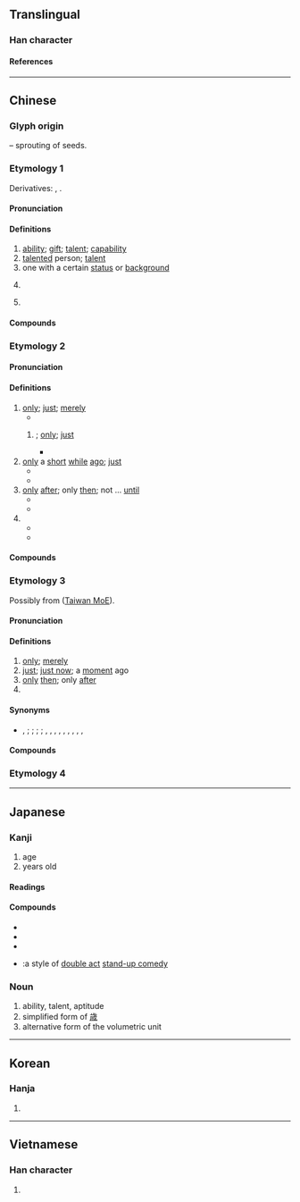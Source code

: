{{also|扌|オ|孑}}
{{character info/new}}
==Translingual==
{{stroke order|type=animate}}

===Han character===
{{Han char|rn=64|rad=手|as=00|sn=3|var=2|four=40200|canj=DH|ids=⿹𬺰丿(GHTV),⿻𬺰丿(JK)}}

====References====
{{Han ref|kx=0416.300|dkj=11769|dj=0763.010|hdz=31824.020|uh=624D}}

----

==Chinese==

===Glyph origin===
{{Han etym}}
{{liushu|p}} – sprouting of seeds.

===Etymology 1===
{{zh-forms}}

Derivatives: {{och-l|材|material; timber}}, {{och-l|財|riches; property; money}}.

====Pronunciation====
{{zh-pron
|m=cái
|c=coi4
|h=pfs=chhòi
|md=cài/chài/còi
|md_note=cài - vernacular; chài - literary ({{zh-l|*奴才}}); còi - vernacular ({{zh-l|*秀才}})
|mn=châi/tw:chhâi
|mn_note=châi - vernacular; chhâi - literary (classifier)
|mn-t=cai5/zai5
|mn-t_note=zai5 - used in {{zh-l|*秀才}}
|w=3ze
|mc=1
|oc=1,1
|ma=y
|cat=n
}}

====Definitions====
{{zh-hanzi}}

# [[ability]]; [[gift]]; [[talent]]; [[capability]]
# [[talent]]ed person; [[talent]]
# one with a certain [[status]] or [[background]]
# {{lb|zh|Min Nan}} {{zh-alt-form|*材|[[classifier]] for [[volume]] (of [[wood]]) and [[area]] (of [[paper]], [[glass]], [[stone]], [[curtain]], etc.)}}
# {{surname|lang=zh}}

====Compounds====
{{zh-der|一展長才|一表人才|七步之才|七步奇才|三才|三才圖會|下才|不成才|不才|不良才|中才|乾奴才|人才|人才出眾|人才外流|人才庫|人才濟濟|人才輩出|人才難得|人盡其才|仙才|作育英才|佳人才子|偏才|傲世輕才|內才|全才|八斗之才|八斗才|公才公望|六才子書|冠世之才|凡才|出倫之才|力薄才疏|匡濟之才|博學多才|取才|口才|口才辨給|可憎才|吃敲才|命世之才|命世才|善才|善才童子|喬才|四才子|外才|多事逞才|多才|多才多藝|大才|大才槃槃|天才|天才兒童|天才教育|天才橫溢|天縱之才|奇才|奇才異能|女秀才|女貌郎才|奴才|妙才|學優才贍|學淺才疏|學疏才淺|將才|將遇良才|專才|專業人才|少年才俊|尺二秀才|屈才|展才|幹才|庸才|廩膳秀才|徵才|德才兼備|德薄才疏|志大才疏|志大才短|志廣才疏|恃才傲物|恃才矜己|恃才自專|意廣才疏|愛才|愛才好士|愛才如命|愛才若渴|憐才|懷才不遇|懷才抱德|才人|才俊|才儲八斗|才具|才兼文武|才分|才力|才勇兼優|才名|才器|才士|才大難用|才女|才如史遷|才始|才媛|才子|才子佳人|才子書|才學|才學兼優|才守|才幹|才廣妨身|才微智淺|才德兼備|才思|才思敏捷|才怪|才悟|才情|才料|才智|才望|才氣|才氣無雙|才為世出|才略|才當曹斗|才疏學淺|才疏德薄|才疏志大|才疏意廣|才疏計拙|才短氣粗|才秀人微|才筆|才緒|才能|才能幹濟|才色|才華|才蔽識淺|才藝|才藝班|才藻|才語|才調|才識|才貌|才貌雙全|才貫二酉|才賦|才路|才輕德薄|才過子建|才過屈宋|才難|才非玉潤|才高八斗|才高意廣|才高氣傲|才高行厚|才高行潔|捷才|掃眉才子|揚己露才|撥亂之才|文才|文武全才|斗筲之才|曠世奇才|曠世逸才|有才|有才無命|未易才|朽木之才|槃才|槃槃大才|歪才|歷練之才|殺才|求才|求才若渴|江淹才盡|江郎才盡|沿才授職|洛陽才子|滿腹才學|潑才|濟世之才|片善小才|特殊才能|狗才|玉尺量才|王佐之才|瑣才|甄才品能|畎畝下才|異才|當世才度|痛失英才|白鶴秀才|百里之才|真才實學|矜才使氣|矜能負才|碌碌庸才|秀才|秀才人情|秀才造反|絕才|經世之才|經國之才|經濟之才|美才|聰明才智|育才|英才|英才俊偉|茂才|茂才異等|菲才寡學|蓋世之才|蓋世雄才|行短才喬|行短才高|詠雪之才|誇才賣智|謊敲才|謏才|識多才廣|識才尊賢|負才|負才任氣|負才使氣|賢才|賤才|超世之才|趫才|軟人才|輇才|辯才|辯才無礙|通人達才|通才|通才教育|通才練識|逸才|逸群之才|過人才略|適才|遺才|郎才女姿|郎才女貌|野無遺才|量才錄用|長才|隨才器使|雄才大略|需才孔亟|露才揚己|霸才|非才|風流才子|飽學秀才|驚才絕豔|高才|高才卓識|高才博學|高才大學|高才大德|高才捷足|高才生|高才碩學|高才絕學|高才遠識|鬼才}}

===Etymology 2===
{{zh-forms|t2=纔}}

====Pronunciation====
{{zh-pron
|m=cái
|dg=цэ1
|c=coi4
|h=pfs=
|md=chăi/chài
|md_note=chăi - vernacular; chài - literary
|mn=
|w=3ze
|mc=1+2
|oc=n,1+2
|cat=adv
}}

====Definitions====
{{zh-hanzi}}

# [[only]]; [[just]]; [[merely]]
#* {{zh-x|教室 裡 才 五 個 人。|There are only five people in the classroom.}}
## {{n-g|Used in the {{lang|zh|才……就……}} structure}}; [[only]]; [[just]]
##* {{zh-x|才 五 點鐘 他 就 起床 了。|It's only five o'clock, yet he has already got up.}}
# [[only]] a [[short]] [[while]] [[ago]]; [[just]]
#* {{zh-syn|剛}}
#* {{zh-x|我 才 來，錯過 什麼 了 嗎？|I just arrived. What did I miss?}}
# [[only]] [[after]]; only [[then]]; not ... [[until]]
#* {{zh-x|她 鎖 上 所有 的 窗戶 才 去 睡覺。|She went to sleep only after locking all the windows.}}
#* {{zh-x|你 怎麼 現在 才 到。我 等 了 一 個 多 小時 了。|Why didn't you come until now? I've been waiting for more than an hour.}}
# {{n-g|Used to emphasize that something is/is not.}}
#* {{zh-x|我 才 是 ^張.^三。|I'm Zhang San (not that some else is Zhang San).}}
#* {{zh-x|我 才 沒有 騙人。|I'm not lying.}}

====Compounds====
{{zh-der|fold=1|卻才|恰才|剛才|方才|才此|才子|才可|才則|才剛}}

===Etymology 3===
{{zh-forms|alt=乍-Min Dong,則,即}}
Possibly from {{zh-l|*正|just}} ([http://twblg.dict.edu.tw/holodict_new/iongji/pdf/annesia468pdf.pdf Taiwan MoE]).

====Pronunciation====
{{zh-pron
|md=ciáh
|mn=chiah
|cat=adv
}}

====Definitions====
{{zh-hanzi}} {{tlb|zh|Min}}

# [[only]]; [[merely]]
#  [[just]]; [[just now]]; a [[moment]] ago
# [[only]] [[then]]; only [[after]]
# {{n-g|Used to emphasize that something is/is not.}}

====Synonyms====
* {{sense|just now}} {{zh-l|剛才}}, {{zh-l|剛剛}}; {{q|Cantonese|Hakka|Teochew}} {{zh-l|啱啱}}; {{q|Cantonese|Hakka|Min Nan}} {{zh-l|頭先}}; {{q|Cantonese}} {{zh-l|啱先}}; {{q|Min Nan}} {{zh-l|拄}}, {{zh-l|拄仔}}, {{zh-l|拄拄}}, {{zh-l|拄拄仔}}, {{zh-l|拄才}}, {{zh-l|拄仔才}}, {{zh-l|頭拄仔}}, {{zh-l|頭站仔}}, {{zh-l|盡拄仔}}, {{zh-l|站仔}}

====Compounds====
{{zh-der|fold=1|毋才|才會|才是|拄才|才好|愛拚才會贏|會跋才會大|嫌貨才是買貨人|時到時擔當，無米才煮番薯湯|雙手抱孩兒，才知爸母時|十二月食菜頭，六月才轉嗽|手抱孩兒，才知爸母時|上轎才欲放尿}}

===Etymology 4===
{{zh-see|哉|v}}
{{zh-cat|Beginning|Intermediate}}

----

==Japanese==

===Kanji===
{{ja-kanji|grade=2|rs=手00}}

# age
# years old

====Readings====
{{ja-readings
|goon=ざい
|kanon=さい
|kun=わずかに, ざえ-, かど-
}}

====Compounds====
* {{ja-r|才覚|さいかく}}
* {{ja-r|才気|さいき}}
* {{ja-r|才能|さいのう}}
* {{ja-r|漫才|まんざい}}:a style of [[w:double act|double act]] [[stand-up comedy]]

===Noun===
{{ja-noun|さい}}

# ability, talent, aptitude
# simplified form of [[歳]]
# alternative form of the volumetric unit {{ja-r|抄|しょう}}

----

==Korean==

===Hanja===
{{ko-hanja|hangeul=[[재]]|eumhun=재주|rv=jae|mr=chae|y=cay}}

# {{defn|lang=ko|sort=手00}}

----

==Vietnamese==

===Han character===
{{vi-hantu|[[tài]]|rs=手00}}

# {{defn|lang=vi|sort=手00}}